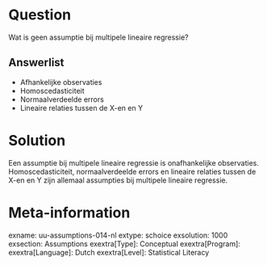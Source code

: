 
Question
========
Wat is geen assumptie bij multipele lineaire regressie?

Answerlist
----------
* Afhankelijke observaties
* Homoscedasticiteit
* Normaalverdeelde errors
* Lineaire relaties tussen de X-en en Y


Solution
========
Een assumptie bij multipele lineaire regressie is onafhankelijke observaties. Homoscedasticiteit, normaalverdeelde errors en lineaire relaties tussen de X-en en Y zijn allemaal assumpties bij multipele lineaire regressie.


Meta-information
================
exname: uu-assumptions-014-nl
extype: schoice
exsolution: 1000
exsection: Assumptions
exextra[Type]: Conceptual
exextra[Program]: 
exextra[Language]: Dutch
exextra[Level]: Statistical Literacy
